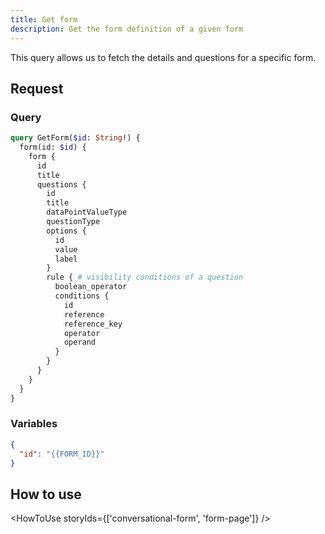 ```yaml
---
title: Get form
description: Get the form definition of a given form
---
```


This query allows us to fetch the details and questions for a specific form.

## Request

### Query

```graphql
query GetForm($id: String!) {
  form(id: $id) {
    form {
      id
      title
      questions {
        id
        title
        dataPointValueType
        questionType
        options {
          id
          value
          label
        }
        rule { # visibility conditions of a question
          boolean_operator
          conditions {
            id
            reference
            reference_key
            operator
            operand
          }
        }
      }
    }
  }
}
```

### Variables

```json
{
  "id": "{{FORM_ID}}"
}
```

## How to use

<HowToUse storyIds={['conversational-form', 'form-page']} />
